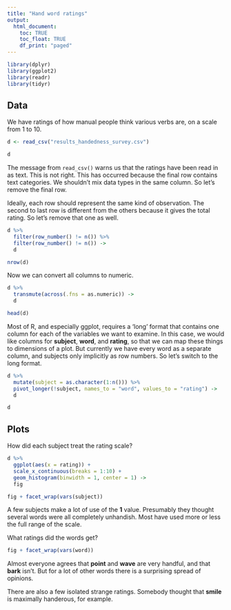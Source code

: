 ```yaml
---
title: "Hand word ratings"
output:
  html_document:
    toc: TRUE
    toc_float: TRUE
    df_print: "paged"
---
```


```r
library(dplyr)
library(ggplot2)
library(readr)
library(tidyr)
```

## Data

We have ratings of how manual people think various verbs are, on a scale from 1 to 10.

```r
d <- read_csv("results_handedness_survey.csv")
```

```r
d
```

The message from `read_csv()` warns us that the ratings have been read in as text. This is not right. This has occurred because the final row contains text categories. We shouldn't mix data types in the same column. So let's remove the final row.

Ideally, each row should represent the same kind of observation. The second to last row is different from the others because it gives the total rating. So let's remove that one as well.

```r
d %>%
  filter(row_number() != n()) %>%
  filter(row_number() != n()) ->
  d

nrow(d)
```

Now we can convert all columns to numeric.

```r
d %>%
  transmute(across(.fns = as.numeric)) ->
  d

head(d)
```

Most of R, and especially ggplot, requires a 'long' format that contains one column for each of the variables we want to examine. In this case, we would like columns for **subject**, **word**, and **rating**, so that we can map these things to dimensions of a plot. But currently we have every word as a separate column, and subjects only implicitly as row numbers. So let's switch to the long format.

```r
d %>%
  mutate(subject = as.character(1:n())) %>%
  pivot_longer(!subject, names_to = "word", values_to = "rating") ->
  d

d
```

## Plots

How did each subject treat the rating scale?

```r
d %>%
  ggplot(aes(x = rating)) +
  scale_x_continuous(breaks = 1:10) +
  geom_histogram(binwidth = 1, center = 1) ->
  fig

fig + facet_wrap(vars(subject))
```

A few subjects make a lot of use of the **1** value. Presumably they thought several words were all completely unhandish. Most have used more or less the full range of the scale.

What ratings did the words get?

```r
fig + facet_wrap(vars(word))
```

Almost everyone agrees that **point** and **wave** are very handful, and that **bark** isn't. But for a lot of other words there is a surprising spread of opinions.

There are also a few isolated strange ratings. Somebody thought that **smile** is maximally handerous, for example.
